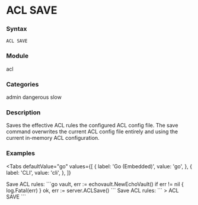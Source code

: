 
# ACL SAVE

### Syntax
```
ACL SAVE
```

### Module
<span className="acl-category">acl</span>

### Categories
<span className="acl-category">admin</span>
<span className="acl-category">dangerous</span>
<span className="acl-category">slow</span>

### Description
Saves the effective ACL rules the configured ACL config file.
The save command overwrites the current ACL config file entirely and using the current
in-memory ACL configuration.

### Examples

<Tabs
  defaultValue="go"
  values={[
    { label: 'Go (Embedded)', value: 'go', },
    { label: 'CLI', value: 'cli', },
  ]}
>
  <TabItem value="go">
    Save ACL rules:
    ```go
    vault, err := echovault.NewEchoVault()
    if err != nil {
      log.Fatal(err)
    }
    ok, err := server.ACLSave()
    ```
  </TabItem>
  <TabItem value="cli">
    Save ACL rules:
    ```
    > ACL SAVE
    ```  
  </TabItem>
</Tabs>
